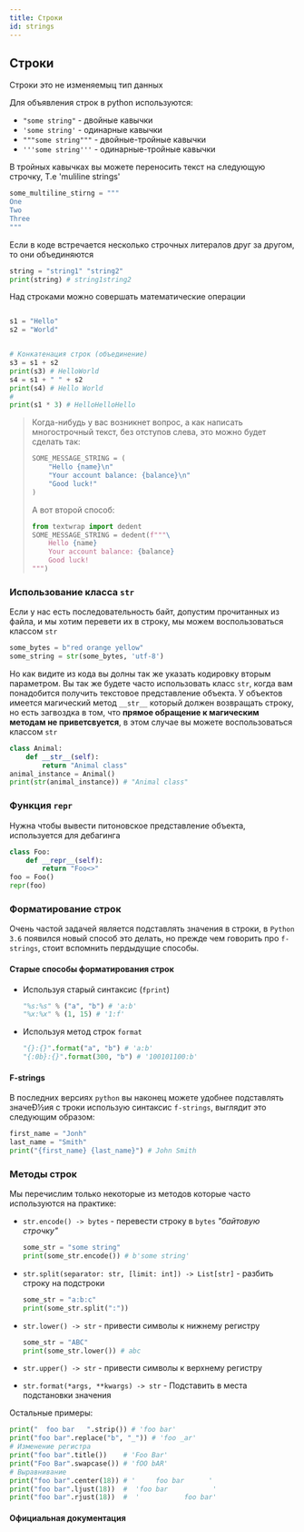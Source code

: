 ```yaml
---
title: Строки
id: strings
---
```


## Строки

Строки это не изменяемыц тип данных

Для объявления строк в python используются:

- `"some string"` - двойные кавычки
- `'some string'` - одинарные кавычки
- `"""some string"""` - двойные-тройные кавычки
- `'''some string'''` - одинарные-тройные кавычки

В тройных кавычках вы можете переносить текст на следующую строчку, Т.е 'muliline strings'

```python
some_multiline_stirng = """
One
Two
Three
"""
```

Если в коде встречается несколько строчных литералов друг за другом, то они объединяются

```python
string = "string1" "string2"
print(string) # string1string2
```

Над строками можно совершать математические операции

```python

s1 = "Hello"
s2 = "World"


# Конкатенация строк (объединение)
s3 = s1 + s2
print(s3) # HelloWorld
s4 = s1 + " " + s2
print(s4) # Hello World
#
print(s1 * 3) # HelloHelloHello

```

> Когда-нибудь у вас возникнет вопрос, а как написать многострочный текст, без отступов слева, это можно будет сделать так:
>
> ```python
> SOME_MESSAGE_STRING = (
>     "Hello {name}\n"
>     "Your account balance: {balance}\n"
>     "Good luck!"
> )
> ```
>
> А вот второй способ:
>
> ```python
> from textwrap import dedent
> SOME_MESSAGE_STRING = dedent(f"""\
>     Hello {name}
>     Your account balance: {balance}
>     Good luck!
> """)
> ```

### Использование класса `str`

Если у нас есть последовательность байт, допустим прочитанных из файла, и мы хотим перевети их в строку, мы можем воспользоваться классом `str`

```python
some_bytes = b"red orange yellow"
some_string = str(some_bytes, 'utf-8')
```

Но как видите из кода вы долны так же указать кодировку вторым параметром. Вы так же будете часто использовать класс `str`, когда вам понадобится получить текстовое представление объекта. У объектов имеется магический метод `__str__` который должен возвращать строку, но есть загвоздка в том, что **прямое обращение к магическим методам не приветсвуется**, в этом случае вы можете воспользоваться классом `str`

```python
class Animal:
    def __str__(self):
        return "Animal class"
animal_instance = Animal()
print(str(animal_instance)) # "Animal class"
```

### Функция `repr`

Нужна чтобы вывести питоновское представление объекта, используется для дебагинга

```python
class Foo:
    def __repr__(self):
        return "Foo<>"
foo = Foo()
repr(foo)
```

### Форматирование строк

Очень частой задачей является подставлять значения в строки, в `Python 3.6` появился новый способ это делать, но прежде чем говорить про `f-strings`, стоит вспомнить пердыдущие способы.

#### Cтарые способы форматирования строк

- Используя старый синтаксис (`fprint`)

  ```python
  "%s:%s" % ("a", "b") # 'a:b'
  "%x:%x" % (1, 15) # '1:f'
  ```

  <Link
    title="printf-style String Formatting - Python documentation"
    href="https://docs.python.org/3/library/stdtypes.html#printf-style-string-formatting"
  />

- Используя метод строк `format`

  ```python
  "{}:{}".format("a", "b") # 'a:b'
  "{:0b}:{}".format(300, "b") # '100101100:b'
  ```

  <Link
    title="string - Python documentation"
    href="https://docs.python.org/3/library/string.html"
    caption="На этой странице вы найдете всевозможную информацию об форматировании строк... но чтиво конечно не из приятных"
  />

#### F-strings

В последних версиях `python` вы наконец можете удобнее подставлять значеÐ½ия с троки использую синтаксис `f-strings`, выглядит это следующим образом:

```python
first_name = "Jonh"
last_name = "Smith"
print("{first_name} {last_name}") # John Smith
```

<Link
  title="Formatted string literals - Python documentation"
  href="https://docs.python.org/3/reference/lexical_analysis.html#formatted-string-literals"
/>

### Методы строк

Мы перечислим только некоторые из методов которые часто используются на практике:

- `str.encode() -> bytes` - перевести строку в `bytes` _"байтовую строчку"_

  ```python
  some_str = "some string"
  print(some_str.encode()) # b'some string'
  ```

- `str.split(separator: str, [limit: int]) -> List[str]` - разбить строку на подстроки
  ```python
  some_str = "a:b:c"
  print(some_str.split(":"))
  ```
- `str.lower() -> str` - привести символы к нижнему регистру
  ```python
  some_str = "ABC"
  print(some_str.lower()) # abc
  ```
- `str.upper() -> str` - привести символы к верхнему регистру
- `str.format(*args, **kwargs) -> str` - Подставить в места подстановки значения

Остальные примеры:

```python
print("  foo bar   ".strip()) # 'foo bar'
print("foo bar".replace("b", "_")) # 'foo _ar'
# Изменение регистра
print("foo bar".title())    # 'Foo Bar'
print("Foo Bar".swapcase()) # 'fOO bAR'
# Выравнивание
print("foo bar".center(18)) # '     foo bar      '
print("foo bar".ljust(18))  #  'foo bar           '
print("foo bar".rjust(18))  #  '           foo bar'
```

#### Официальная документация

<Link
  title="str - Python documentation"
  href="https://docs.python.org/3/library/stdtypes.html#text-sequence-type-str"
  caption="За информацией о других методах обращайтесь по этой ссылке"
/>
